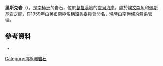 {{coord|66|9|S|65|48|W|display=title}}

'''里斯克岩'''（{{lang-en|Risk Rock}}），是[[南極洲|南極洲]]的岩石，位於[[葛拉漢地|葛拉漢地]]的[[盧貝海岸|盧貝海岸]]，處於[[埃文森角|埃文森角]]和[[佩斯基岩|佩斯基岩]]之間，在1959年由[[英國|英國]]南極名稱諮詢委員會命名，現時由[[南極條約體系|南極條約體系]]管理。

==參考資料==
* {{usgs-gazetteer}}

{{DEFAULTSORT:Risk Rock}}
[[Category:南極洲岩石|Category:南極洲岩石]]


{{LoubetCoast-geo-stub}}